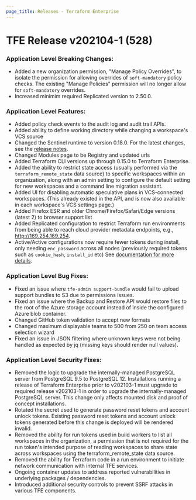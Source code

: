 ```yaml
---
page_title: Releases - Terraform Enterprise
---
```


# TFE Release v202104-1 (528)

### Application Level Breaking Changes:

* Added a new organization permission, "Manage Policy Overrides", to isolate the permission for allowing overrides of `soft-mandatory` policy checks. The existing "Manage Policies" permission will no longer allow for `soft-mandatory` overrides.
* Increased minimim required Replicated version to 2.50.0.

### Application Level Features:

* Added policy check events to the audit log and audit trail APIs.
* Added ability to define working directory while changing a workspace's VCS source
* Changed the Sentinel runtime to version 0.18.0. For the latest changes, see the [release notes](https://docs.hashicorp.com/sentinel/changelog).
* Changed Modules page to be Registry and updated urls
* Added Terraform CLI versions up through 0.15.0 to Terraform Enterprise.
* Added the ability to restrict state access (usually performed via the `terraform_remote_state` data source) to specific workspaces within an organization, along with an admin setting to configure the default setting for new workspaces and a command line migration assistant.
* Added UI for disabling automatic speculative plans in VCS-connected workspaces. (This already existed in the API, and is now also available in each workspace's VCS settings page.)
* Added Firefox ESR and older Chrome/Firefox/Safari/Edge versions (latest 2) to browser support list
* Added Replicated configuration to restrict Terraform run environments from being able to reach cloud provider metadata endpoints, e.g., <http://169.254.169.254>.
* Active/Active configurations now require fewer tokens during install, only needing `enc_password` across all nodes (previously required tokens such as `cookie_hash`, `install_id` etc) See [documentation for more details](/enterprise/install/automated/active-active).

### Application Level Bug Fixes:

* Fixed an issue where `tfe-admin support-bundle` would fail to upload support bundles to S3 due to permissions issues.
* Fixed an issue where the Backup and Restore API would restore files to the root of the Azure storage account instead of inside the configured Azure blob container.
* Changed GitHub token validation to accept new formats
* Changed maximum displayable teams to 500 from 250 on team access selection wizard
* Fixed an issue in JSON filtering where unknown keys were not being handled as expected by jq (missing keys should render null values).

### Application Level Security Fixes:

* Removed the logic to upgrade the internally-managed PostgreSQL server from PostgreSQL 9.5 to PostgreSQL 12. Installations running a release of Terraform Enterprise prior to v202103-1 must upgrade to required release v202103-1 in order to upgrade the internally-managed PostgreSQL server. This change only affects mounted disk and proof of concept installations.
* Rotated the secret used to generate password reset tokens and account unlock tokens. Existing password reset tokens and account unlock tokens generated before this change is deployed will be rendered invalid.
* Removed the ability for run tokens used in build workers to list all workspaces in the organization, a permission that is not required for the run token's intended purpose of reading workspaces to share state across workspaces using the terraform_remote_state data source.
* Removed the ability for Terraform code in a run environment to initiate network communication with internal TFE services.
* Ongoing container updates to address reported vulnerabilities in underlying packages / dependencies.
* Introduced additional security controls to prevent SSRF attacks in various TFE components.
